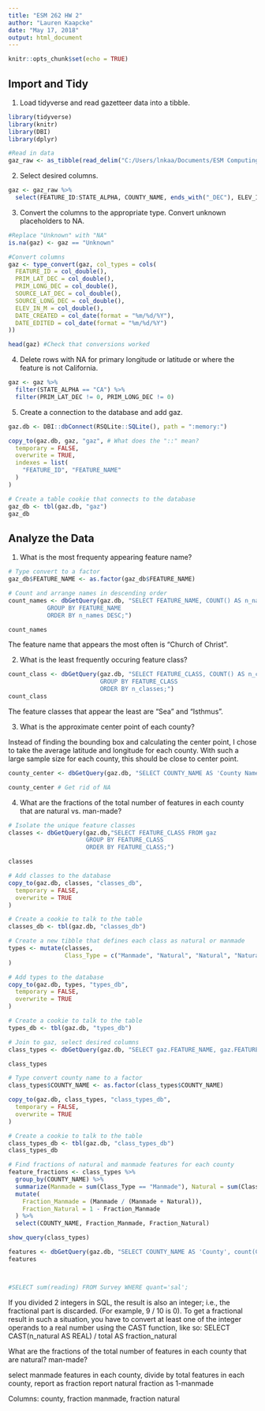 ```yaml
---
title: "ESM 262 HW 2"
author: "Lauren Kaapcke"
date: "May 17, 2018"
output: html_document
---
```


```r
knitr::opts_chunk$set(echo = TRUE)
```

## Import and Tidy

1. Load tidyverse and read gazetteer data into a tibble. 

```r

library(tidyverse)
library(knitr)
library(DBI)
library(dplyr)

#Read in data
gaz_raw <- as_tibble(read_delim("C:/Users/lnkaa/Documents/ESM Computing/CA_Features_20180401.txt", delim = "|", col_names = T, col_types = cols(.default = col_character())))

```

2. Select desired columns.

```r

gaz <- gaz_raw %>% 
  select(FEATURE_ID:STATE_ALPHA, COUNTY_NAME, ends_with("_DEC"), ELEV_IN_M, MAP_NAME:DATE_EDITED)

```

3. Convert the columns to the appropriate type. Convert unknown placeholders to NA. 

```r

#Replace "Unknown" with "NA"
is.na(gaz) <- gaz == "Unknown"

#Convert columns
gaz <- type_convert(gaz, col_types = cols( 
  FEATURE_ID = col_double(),
  PRIM_LAT_DEC = col_double(),
  PRIM_LONG_DEC = col_double(),
  SOURCE_LAT_DEC = col_double(),
  SOURCE_LONG_DEC = col_double(),
  ELEV_IN_M = col_double(),
  DATE_CREATED = col_date(format = "%m/%d/%Y"),
  DATE_EDITED = col_date(format = "%m/%d/%Y")
))

head(gaz) #Check that conversions worked

```

4. Delete rows with NA for primary longitude or latitude or where the feature is not California.

```r

gaz <- gaz %>%
  filter(STATE_ALPHA == "CA") %>% 
  filter(PRIM_LAT_DEC != 0, PRIM_LONG_DEC != 0)

```


5. Create a connection to the database and add gaz.

```r

gaz.db <- DBI::dbConnect(RSQLite::SQLite(), path = ":memory:")

copy_to(gaz.db, gaz, "gaz", # What does the "::" mean?
  temporary = FALSE, 
  overwrite = TRUE,
  indexes = list(
    "FEATURE_ID", "FEATURE_NAME" 
  )
)

# Create a table cookie that connects to the database
gaz_db <- tbl(gaz.db, "gaz")
gaz_db

```

## Analyze the Data

1. What is the most frequenty appearing feature name?

```r

# Type convert to a factor
gaz_db$FEATURE_NAME <- as.factor(gaz_db$FEATURE_NAME)

# Count and arrange names in descending order
count_names <- dbGetQuery(gaz.db, "SELECT FEATURE_NAME, COUNT() AS n_names FROM gaz
           GROUP BY FEATURE_NAME
           ORDER BY n_names DESC;")

count_names

```

The feature name that appears the most often is "Church of Christ".

2. What is the least frequently occuring feature class?

```r

count_class <- dbGetQuery(gaz.db, "SELECT FEATURE_CLASS, COUNT() AS n_classes FROM gaz
                          GROUP BY FEATURE_CLASS
                          ORDER BY n_classes;")
count_class

```

The feature classes that appear the least are "Sea" and "Isthmus".

3. What is the approximate center point of each county?

Instead of finding the bounding box and calculating the center point, I chose to take the average latitude and longitude for each county. With such a large sample size for each county, this should be close to center point.

```r

county_center <- dbGetQuery(gaz.db, "SELECT COUNTY_NAME AS 'County Name', AVG(PRIM_LAT_DEC) AS 'Center Latitude', AVG(PRIM_LONG_DEC) AS 'Center Longitude' FROM gaz GROUP BY COUNTY_NAME;")

county_center # Get rid of NA

```

4. What are the fractions of the total number of features in each county that are natural vs. man-made?

```r

# Isolate the unique feature classes
classes <- dbGetQuery(gaz.db,"SELECT FEATURE_CLASS FROM gaz
                      GROUP BY FEATURE_CLASS
                      ORDER BY FEATURE_CLASS;")

classes

# Add classes to the database
copy_to(gaz.db, classes, "classes_db",
  temporary = FALSE, 
  overwrite = TRUE
)

# Create a cookie to talk to the table
classes_db <- tbl(gaz.db, "classes_db")

# Create a new tibble that defines each class as natural or manmade
types <- mutate(classes,
                Class_Type = c("Manmade", "Natural", "Natural", "Natural", "Natural", "Natural", "Natural", "Natural", "Natural", "Natural", "Manmade", "Manmade", "Manmade", "Natural", "Manmade", "Manmade", "Natural", "Manmade", "Manmade", "Natural", "Natural", "Manmade", "Manmade", "Natural", "Natural", "Natural", "Natural", "Natural", "Natural", "Manmade", "Manmade", "Natural", "Natural", "Natural", "Natural", "Natural", "Manmade", "Manmade", "Manmade", "Manmade", "Manmade", "Natural", "Natural", "Manmade", "Manmade", "Natural", "Natural", "Manmade", "Manmade", "Natural", "Manmade", "Natural", "Natural", "Natural", "Natural", "Natural", "Natural", "Manmade", "Manmade", "Manmade", "Natural", "Manmade", "Natural")
)

# Add types to the database
copy_to(gaz.db, types, "types_db",
  temporary = FALSE, 
  overwrite = TRUE
)

# Create a cookie to talk to the table
types_db <- tbl(gaz.db, "types_db")

# Join to gaz, select desired columns
class_types <- dbGetQuery(gaz.db, "SELECT gaz.FEATURE_NAME, gaz.FEATURE_CLASS, gaz.COUNTY_NAME, types_db.Class_Type FROM gaz JOIN types_db ON gaz.FEATURE_CLASS = types_db.FEATURE_CLASS;")

class_types

# Type convert county name to a factor
class_types$COUNTY_NAME <- as.factor(class_types$COUNTY_NAME)

copy_to(gaz.db, class_types, "class_types_db",
  temporary = FALSE, 
  overwrite = TRUE
)

# Create a cookie to talk to the table
class_types_db <- tbl(gaz.db, "class_types_db")
class_types_db

# Find fractions of natural and manmade features for each county
feature_fractions <- class_types %>%
  group_by(COUNTY_NAME) %>% 
  summarize(Manmade = sum(Class_Type == "Manmade"), Natural = sum(Class_Type == "Natural")) %>% 
  mutate(
    Fraction_Manmade = (Manmade / (Manmade + Natural)),
    Fraction_Natural = 1 - Fraction_Manmade
  ) %>% 
  select(COUNTY_NAME, Fraction_Manmade, Fraction_Natural)

show_query(class_types)

features <- dbGetQuery(gaz.db, "SELECT COUNTY_NAME AS 'County', count(Class_Type) AS 'Manmade' FROM class_types_db WHERE Class_Type = 'Manmade' AND COUNTY_NAME != 'NA' GROUP BY COUNTY_NAME;")
features



#SELECT sum(reading) FROM Survey WHERE quant='sal';
```

If you divided 2 integers in SQL, the result is also an integer; i.e., the fractional part is discarded. (For example, 9 / 10 is 0). To get a fractional result in such a situation, you have to convert at least one of the integer operands to a real number using the CAST function, like so:
SELECT CAST(n_natural AS REAL) / total AS fraction_natural

What are the fractions of the total number of features in each county that are natural? man-made?

select manmade features in each county, divide by total features in each county, report as fraction
report natural fraction as 1-manmade

Columns: 
county, fraction manmade, fraction natural































